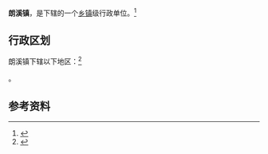 {{中国乡级行政区|52/06/25/106/000}}

'''朗溪镇'''，是{{PRC admin/fullname|52/06/25/106/000|3}}下辖的一个[[乡镇|乡镇]]级行政单位。<ref>{{PRC admin/ref sgc|{{PRC admin/parent|52/06/25/106/000}}}}</ref>

== 行政区划 ==

朗溪镇下辖以下地区：<ref>{{PRC admin/ref sgc|52/06/25/106/000}}</ref>

{{PRC admin/children|52/06/25/106/000}}。

== 参考资料 ==

{{reflist}}

{{行政区划小作品}}
{{PRC admin/navcat|52/06/25/106/000}}